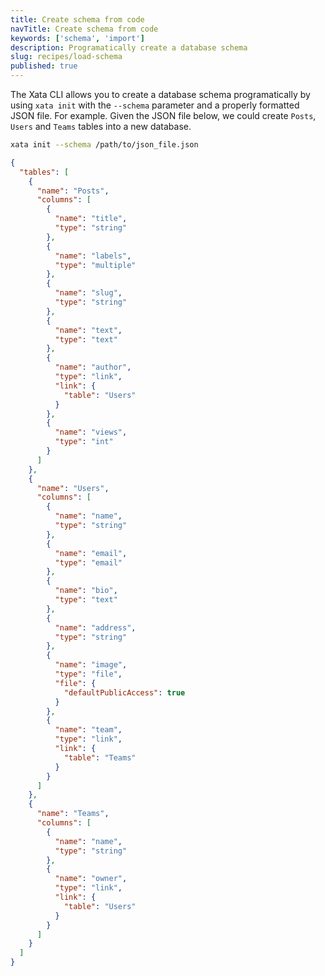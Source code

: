 ```yaml
---
title: Create schema from code
navTitle: Create schema from code
keywords: ['schema', 'import']
description: Programatically create a database schema
slug: recipes/load-schema
published: true
---
```


The Xata CLI allows you to create a database schema programatically by using `xata init` with the `--schema` parameter and a properly formatted JSON file. For example. Given the JSON file below, we could create `Posts`, `Users` and `Teams` tables into a new database.

```sh
xata init --schema /path/to/json_file.json
```

```json
{
  "tables": [
    {
      "name": "Posts",
      "columns": [
        {
          "name": "title",
          "type": "string"
        },
        {
          "name": "labels",
          "type": "multiple"
        },
        {
          "name": "slug",
          "type": "string"
        },
        {
          "name": "text",
          "type": "text"
        },
        {
          "name": "author",
          "type": "link",
          "link": {
            "table": "Users"
          }
        },
        {
          "name": "views",
          "type": "int"
        }
      ]
    },
    {
      "name": "Users",
      "columns": [
        {
          "name": "name",
          "type": "string"
        },
        {
          "name": "email",
          "type": "email"
        },
        {
          "name": "bio",
          "type": "text"
        },
        {
          "name": "address",
          "type": "string"
        },
        {
          "name": "image",
          "type": "file",
          "file": {
            "defaultPublicAccess": true
          }
        },
        {
          "name": "team",
          "type": "link",
          "link": {
            "table": "Teams"
          }
        }
      ]
    },
    {
      "name": "Teams",
      "columns": [
        {
          "name": "name",
          "type": "string"
        },
        {
          "name": "owner",
          "type": "link",
          "link": {
            "table": "Users"
          }
        }
      ]
    }
  ]
}
```
